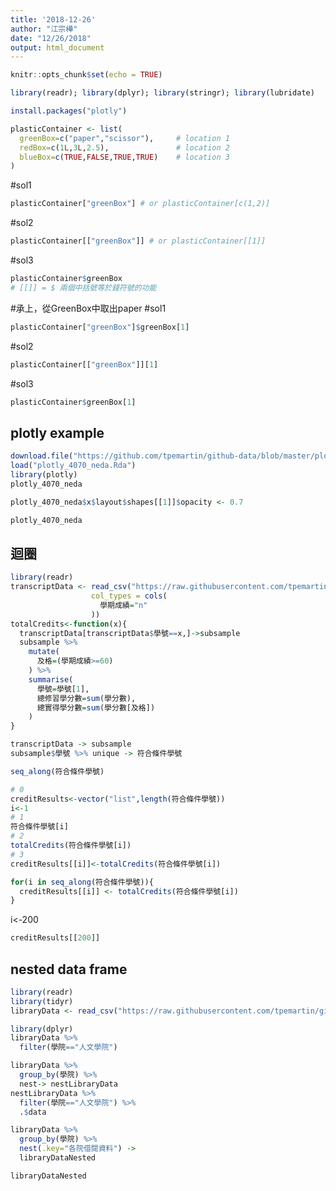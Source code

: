 ```yaml
---
title: '2018-12-26'
author: "江宗樺"
date: "12/26/2018"
output: html_document
---
```


```r
knitr::opts_chunk$set(echo = TRUE)
```

```r
library(readr); library(dplyr); library(stringr); library(lubridate)
```

```r
install.packages("plotly")
```

```r
plasticContainer <- list(
  greenBox=c("paper","scissor"),     # location 1
  redBox=c(1L,3L,2.5),               # location 2
  blueBox=c(TRUE,FALSE,TRUE,TRUE)    # location 3
)
```

#sol1
```r
plasticContainer["greenBox"] # or plasticContainer[c(1,2)]
```

#sol2
```r
plasticContainer[["greenBox"]] # or plasticContainer[[1]]
```

#sol3
```r
plasticContainer$greenBox
# [[]] = $ 兩個中括號等於錢符號的功能 
```

#承上，從GreenBox中取出paper
#sol1
```r
plasticContainer["greenBox"]$greenBox[1]
```

#sol2
```r
plasticContainer[["greenBox"]][1]
```

#sol3
```r
plasticContainer$greenBox[1]
```

## plotly example

```r
download.file("https://github.com/tpemartin/github-data/blob/master/plotly_4070_neda.Rda?raw=true",destfile = "plotly_4070_neda.Rda")
load("plotly_4070_neda.Rda")
library(plotly)
plotly_4070_neda
```

```r
plotly_4070_neda$x$layout$shapes[[1]]$opacity <- 0.7
```

```r
plotly_4070_neda
```

## 迴圈

```r
library(readr)
transcriptData <- read_csv("https://raw.githubusercontent.com/tpemartin/github-data/master/transcript100_102.csv",
                  col_types = cols(
                    學期成績="n"
                  ))
totalCredits<-function(x){
  transcriptData[transcriptData$學號==x,]->subsample 
  subsample %>%
    mutate(
      及格=(學期成績>=60)
    ) %>%
    summarise(
      學號=學號[1],
      總修習學分數=sum(學分數),
      總實得學分數=sum(學分數[及格])
    )  
}
```

```r
transcriptData -> subsample
subsample$學號 %>% unique -> 符合條件學號
```

```r
seq_along(符合條件學號)
```

```r
# 0
creditResults<-vector("list",length(符合條件學號))
i<-1
# 1
符合條件學號[i]
# 2
totalCredits(符合條件學號[i])
# 3
creditResults[[i]]<-totalCredits(符合條件學號[i])
```

```r
for(i in seq_along(符合條件學號)){
  creditResults[[i]] <- totalCredits(符合條件學號[i])
}
```

i<-200
```r
creditResults[[200]]
```


## nested data frame

```r
library(readr)
library(tidyr)
libraryData <- read_csv("https://raw.githubusercontent.com/tpemartin/github-data/master/libraryData2.csv")
```

```r
library(dplyr)
libraryData %>% 
  filter(學院=="人文學院")
```

```r
libraryData %>%
  group_by(學院) %>%
  nest-> nestLibraryData
nestLibraryData %>%
  filter(學院=="人文學院") %>%
  .$data
```


```r
libraryData %>%
  group_by(學院) %>%
  nest(.key="各院借閱資料") ->
  libraryDataNested
```

```r
libraryDataNested
```




